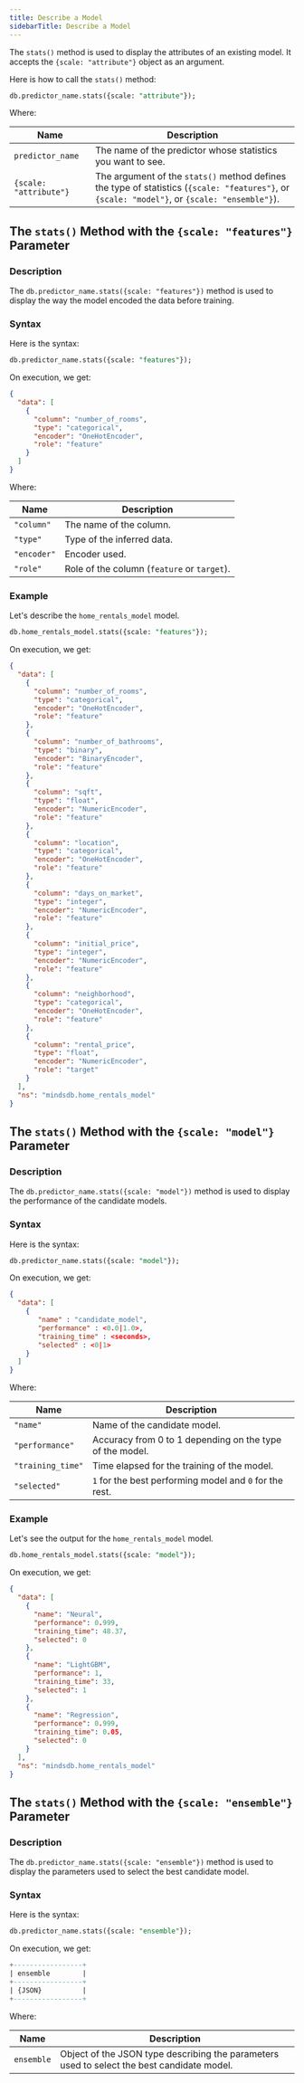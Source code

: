 ```yaml
---
title: Describe a Model
sidebarTitle: Describe a Model
---
```


The `stats()` method is used to display the attributes of an existing model. It accepts the `{scale: "attribute"}` object as an argument.

Here is how to call the `stats()` method:

```sql
db.predictor_name.stats({scale: "attribute"});
```

Where:

| Name                   | Description                                                                                                                                   |
| ---------------------- | --------------------------------------------------------------------------------------------------------------------------------------------- |
| `predictor_name`       | The name of the predictor whose statistics you want to see.                                                                                   |
| `{scale: "attribute"}` | The argument of the `stats()` method defines the type of statistics (`{scale: "features"}`, or `{scale: "model"}`, or `{scale: "ensemble"}`). |

## The `stats()` Method with the `{scale: "features"}` Parameter

### Description

The `db.predictor_name.stats({scale: "features"})` method is used to display the
way the model encoded the data before training.

### Syntax

Here is the syntax:

```sql
db.predictor_name.stats({scale: "features"});
```

On execution, we get:

```json
{
  "data": [
    {
      "column": "number_of_rooms",
      "type": "categorical",
      "encoder": "OneHotEncoder",
      "role": "feature"
    }
  ]
}
```

Where:

| Name        | Description                                 |
| ----------- | ------------------------------------------- |
| `"column"`  | The name of the column.                     |
| `"type"`    | Type of the inferred data.                  |
| `"encoder"` | Encoder used.                               |
| `"role"`    | Role of the column (`feature` or `target`). |

### Example

Let's describe the `home_rentals_model` model.

```sql
db.home_rentals_model.stats({scale: "features"});
```

On execution, we get:

```json
{
  "data": [
    {
      "column": "number_of_rooms",
      "type": "categorical",
      "encoder": "OneHotEncoder",
      "role": "feature"
    },
    {
      "column": "number_of_bathrooms",
      "type": "binary",
      "encoder": "BinaryEncoder",
      "role": "feature"
    },
    {
      "column": "sqft",
      "type": "float",
      "encoder": "NumericEncoder",
      "role": "feature"
    },
    {
      "column": "location",
      "type": "categorical",
      "encoder": "OneHotEncoder",
      "role": "feature"
    },
    {
      "column": "days_on_market",
      "type": "integer",
      "encoder": "NumericEncoder",
      "role": "feature"
    },
    {
      "column": "initial_price",
      "type": "integer",
      "encoder": "NumericEncoder",
      "role": "feature"
    },
    {
      "column": "neighborhood",
      "type": "categorical",
      "encoder": "OneHotEncoder",
      "role": "feature"
    },
    {
      "column": "rental_price",
      "type": "float",
      "encoder": "NumericEncoder",
      "role": "target"
    }
  ],
  "ns": "mindsdb.home_rentals_model"
}
```

## The `stats()` Method with the `{scale: "model"}` Parameter

### Description

The `db.predictor_name.stats({scale: "model"})` method is used to display the
performance of the candidate models.

### Syntax

Here is the syntax:

```sql
db.predictor_name.stats({scale: "model"});
```

On execution, we get:

```json
{
  "data": [
    {
       "name" : "candidate_model",
       "performance" : <0.0|1.0>,
       "training_time" : <seconds>,
       "selected" : <0|1>
    }
  ]
}
```

Where:

| Name              | Description                                              |
| ----------------- | -------------------------------------------------------- |
| `"name"`          | Name of the candidate model.                             |
| `"performance"`   | Accuracy from 0 to 1 depending on the type of the model. |
| `"training_time"` | Time elapsed for the training of the model.              |
| `"selected"`      | `1` for the best performing model and `0` for the rest.  |

### Example

Let's see the output for the `home_rentals_model` model.

```sql
db.home_rentals_model.stats({scale: "model"});
```

On execution, we get:

```json
{
  "data": [
    {
      "name": "Neural",
      "performance": 0.999,
      "training_time": 48.37,
      "selected": 0
    },
    {
      "name": "LightGBM",
      "performance": 1,
      "training_time": 33,
      "selected": 1
    },
    {
      "name": "Regression",
      "performance": 0.999,
      "training_time": 0.05,
      "selected": 0
    }
  ],
  "ns": "mindsdb.home_rentals_model"
}
```

## The `stats()` Method with the `{scale: "ensemble"}` Parameter

### Description

The `db.predictor_name.stats({scale: "ensemble"})` method is used to display the
parameters used to select the best candidate model.

### Syntax

Here is the syntax:

```sql
db.predictor_name.stats({scale: "ensemble"});
```

On execution, we get:

```sql
+-----------------+
| ensemble        |
+-----------------+
| {JSON}          |
+-----------------+
```

Where:

| Name       | Description                                                                                |
| ---------- | ------------------------------------------------------------------------------------------ |
| `ensemble` | Object of the JSON type describing the parameters used to select the best candidate model. |
